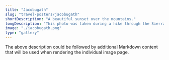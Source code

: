 ```yaml
---
title: "Jacobugath"
slug: "travel-posters/jacobugath"
shortDescription: "A beautiful sunset over the mountains."
longDescription: "This photo was taken during a hike through the Sierra Nevada mountains, capturing the warm colors of the setting sun."
image: "./jacobugath.png"
type: "gallery"
---
```


The above description could be followed by additional Markdown content that will be used when rendering the individual image page.
